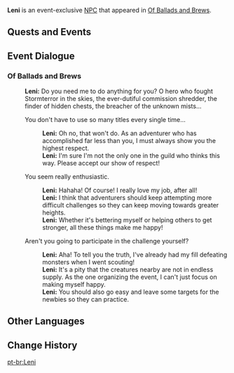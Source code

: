 {{Meta
<!-- Remove this template after adding the missing info -->
|missing_NPC_location = yes
|missing_NPC_context  = yes
|missing_NPC_profile  = yes
|missing_NPC_idle     = yes
|missing_NPC_dialogue = yes
}}
{{Character Infobox
|type             = Event NPC
|image            = NPC Leni.png
|realname         = <!-- Optional, if different from in-game name -->
|deceased         = <!-- Past (for deceased prior to events of the game) or free response -->
|region           = Mondstadt
|location         = <!-- Where the character appears, if different from Region -->
|affiliation      = Adventurers' Guild
|title            = Adventurer

|ancestry         = <!-- Clan/family -->
|father           = 
|mother           = 
|spouse           = 
|sibling          = 
|child            = 
|relative         = 

|voiceEN          = 
|voiceCN          = 
|voiceJP          = 
|dialoguereward   = 
}}
'''Leni''' is an event-exclusive [[NPC]] that appeared in [[Of Ballads and Brews]].
<!--
==Location==
{{subst:#tag:gallery|
NPC Location {{subst:PAGENAME}}.png{{subst:!}}{{subst:PAGENAME}}'s location
NPC Location {{subst:PAGENAME}} Context.png{{subst:!}}Additional context
|hideaddbutton=true
|captionalign=center
}}

==Profile==
Detailed story/lore information goes here.
''(To be added.)''

===Personality===
''(To be added.)''

===Appearance===
Keep appearance section short and concise. Limit to 2 paragraphs with 3-4 sentences each.
''(To be added.)''
-->
==Quests and Events==
{{Quests and Events}}
<!--
==Idle Quotes==
{{Dialogue start}}
: {{DIcon|Idle}} {{Tx}}
:: {{A|VO {{subst:PAGENAME}} 01.ogg}} "{{Tx}}"
{{Dialogue end}}

==Dialogue==
{{Dialogue start}}
:'''{{subst:PAGENAME}}:'''
:{{DIcon}}
{{Dialogue end}}
-->
==Event Dialogue==
===Of Ballads and Brews===
{{Dialogue start}}
:'''Leni:''' Do you need me to do anything for you? O hero who fought Stormterror in the skies, the ever-dutiful commission shredder, the finder of hidden chests, the breacher of the unknown mists...
:{{DIcon}} You don't have to use so many titles every single time...
::'''Leni:''' Oh no, that won't do. As an adventurer who has accomplished far less than you, I must always show you the highest respect.
::'''Leni:''' I'm sure I'm not the only one in the guild who thinks this way. Please accept our show of respect!
:{{DIcon}} You seem really enthusiastic.
::'''Leni:''' Hahaha! Of course! I really love my job, after all!
::'''Leni:''' I think that adventurers should keep attempting more difficult challenges so they can keep moving towards greater heights.
::'''Leni:''' Whether it's bettering myself or helping others to get stronger, all these things make me happy!
:{{DIcon}} Aren't you going to participate in the challenge yourself?
::'''Leni:''' Aha! To tell you the truth, I've already had my fill defeating monsters when I went scouting!
::'''Leni:''' It's a pity that the creatures nearby are not in endless supply. As the one organizing the event, I can't just focus on making myself happy.
::'''Leni:''' You should also go easy and leave some targets for the newbies so they can practice.
{{Dialogue end}}
<!--
==Trivia==
* 
-->
==Other Languages==
{{Other Languages
|default_hidden = 1
|en      = Leni
|zhs     = 莱妮
|zhs_rm  = Láiní
|zht     = 萊妮
|zht_rm  = Láiní
|ja      = レニ
|ja_rm   = Reni
|ko      = 레니
|ko_rm   = Reni
|es      = Leni
|fr      = Leni
|ru      = Лени
|th      = Leni
|vi      = Leni
|de      = Leni
|id      = Leni
|pt      = Leni
}}

==Change History==
{{Change History|3.1}}
<!--
==References==
{{Reflist}}
-->

[[pt-br:Leni]]